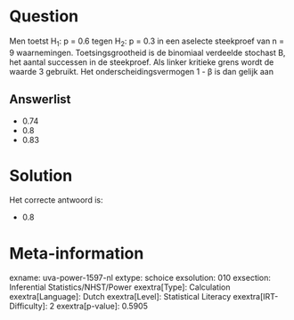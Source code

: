 Question
========

Men toetst H~1~: p = 0.6 tegen H~2~: p = 0.3 in een aselecte steekproef
van n = 9 waarnemingen. Toetsingsgrootheid is de binomiaal verdeelde
stochast B, het aantal successen in de steekproef. Als linker kritieke
grens wordt de waarde 3 gebruikt. Het onderscheidingsvermogen 1 - β is
dan gelijk aan

Answerlist
----------

* 0.74
* 0.8
* 0.83

Solution
========

Het correcte antwoord is: 

* 0.8

Meta-information
================
exname: uva-power-1597-nl
extype: schoice
exsolution: 010
exsection: Inferential Statistics/NHST/Power
exextra[Type]: Calculation
exextra[Language]: Dutch
exextra[Level]: Statistical Literacy
exextra[IRT-Difficulty]: 2
exextra[p-value]: 0.5905
